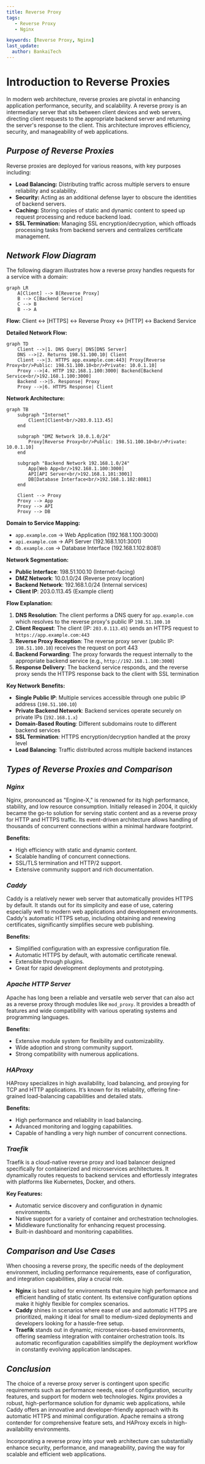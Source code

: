 ```yaml
---
title: Reverse Proxy
tags:
   - Reverse Proxy
   - Nginx

keywords: [Reverse Proxy, Nginx]
last_update:
  author: BankaiTech
---
```



# **Introduction to Reverse Proxies**

In modern web architecture, reverse proxies are pivotal in enhancing application performance, security, and scalability. A reverse proxy is an intermediary server that sits between client devices and web servers, directing client requests to the appropriate backend server and returning the server's response to the client. This architecture improves efficiency, security, and manageability of web applications.

## ***Purpose of Reverse Proxies***

Reverse proxies are deployed for various reasons, with key purposes including:

- **Load Balancing:** Distributing traffic across multiple servers to ensure reliability and scalability.
- **Security:** Acting as an additional defense layer to obscure the identities of backend servers.
- **Caching:** Storing copies of static and dynamic content to speed up request processing and reduce backend load.
- **SSL Termination:** Managing SSL encryption/decryption, which offloads processing tasks from backend servers and centralizes certificate management.

## ***Network Flow Diagram***

The following diagram illustrates how a reverse proxy handles requests for a service with a domain:

```mermaid
graph LR
    A[Client] --> B[Reverse Proxy]
    B --> C[Backend Service]
    C --> B
    B --> A
```

**Flow:** Client ↔ [HTTPS] ↔ Reverse Proxy ↔ [HTTP] ↔ Backend Service

**Detailed Network Flow:**

```mermaid
graph TD
    Client -->|1. DNS Query| DNS[DNS Server]
    DNS -->|2. Returns 198.51.100.10| Client
    Client -->|3. HTTPS app.example.com:443| Proxy[Reverse Proxy<br/>Public: 198.51.100.10<br/>Private: 10.0.1.10]
    Proxy -->|4. HTTP 192.168.1.100:3000| Backend[Backend Service<br/>192.168.1.100:3000]
    Backend -->|5. Response| Proxy
    Proxy -->|6. HTTPS Response| Client
```

**Network Architecture:**

```mermaid
graph TB
    subgraph "Internet"
        Client[Client<br/>203.0.113.45]
    end
    
    subgraph "DMZ Network 10.0.1.0/24"
        Proxy[Reverse Proxy<br/>Public: 198.51.100.10<br/>Private: 10.0.1.10]
    end
    
    subgraph "Backend Network 192.168.1.0/24"
        App[Web App<br/>192.168.1.100:3000]
        API[API Server<br/>192.168.1.101:3001]
        DB[Database Interface<br/>192.168.1.102:8081]
    end
    
    Client --> Proxy
    Proxy --> App
    Proxy --> API
    Proxy --> DB
```

**Domain to Service Mapping:**
- `app.example.com` → Web Application (192.168.1.100:3000)
- `api.example.com` → API Server (192.168.1.101:3001)  
- `db.example.com` → Database Interface (192.168.1.102:8081)

**Network Segmentation:**
- **Public Interface**: 198.51.100.10 (Internet-facing)
- **DMZ Network**: 10.0.1.0/24 (Reverse proxy location)
- **Backend Network**: 192.168.1.0/24 (Internal services)
- **Client IP**: 203.0.113.45 (Example client)

**Flow Explanation:**
1. **DNS Resolution**: The client performs a DNS query for `app.example.com` which resolves to the reverse proxy's public IP `198.51.100.10`
2. **Client Request**: The client (IP: `203.0.113.45`) sends an HTTPS request to `https://app.example.com:443`
3. **Reverse Proxy Reception**: The reverse proxy server (public IP: `198.51.100.10`) receives the request on port 443
4. **Backend Forwarding**: The proxy forwards the request internally to the appropriate backend service (e.g., `http://192.168.1.100:3000`)
5. **Response Delivery**: The backend service responds, and the reverse proxy sends the HTTPS response back to the client with SSL termination

**Key Network Benefits:**
- **Single Public IP**: Multiple services accessible through one public IP address (`198.51.100.10`)
- **Private Backend Network**: Backend services operate securely on private IPs (`192.168.1.x`)
- **Domain-Based Routing**: Different subdomains route to different backend services
- **SSL Termination**: HTTPS encryption/decryption handled at the proxy level
- **Load Balancing**: Traffic distributed across multiple backend instances

## ***Types of Reverse Proxies and Comparison***

### *Nginx*

Nginx, pronounced as "Engine-X," is renowned for its high performance, stability, and low resource consumption. Initially released in 2004, it quickly became the go-to solution for serving static content and as a reverse proxy for HTTP and HTTPS traffic. Its event-driven architecture allows handling of thousands of concurrent connections within a minimal hardware footprint.

**Benefits:**
- High efficiency with static and dynamic content.
- Scalable handling of concurrent connections.
- SSL/TLS termination and HTTP/2 support.
- Extensive community support and rich documentation.

### *Caddy*

Caddy is a relatively newer web server that automatically provides HTTPS by default. It stands out for its simplicity and ease of use, catering especially well to modern web applications and development environments. Caddy's automatic HTTPS setup, including obtaining and renewing certificates, significantly simplifies secure web publishing.

**Benefits:**
- Simplified configuration with an expressive configuration file.
- Automatic HTTPS by default, with automatic certificate renewal.
- Extensible through plugins.
- Great for rapid development deployments and prototyping.

### *Apache HTTP Server*

Apache has long been a reliable and versatile web server that can also act as a reverse proxy through modules like `mod_proxy`. It provides a breadth of features and wide compatibility with various operating systems and programming languages.

**Benefits:**
- Extensive module system for flexibility and customizability.
- Wide adoption and strong community support.
- Strong compatibility with numerous applications.

### *HAProxy*

HAProxy specializes in high availability, load balancing, and proxying for TCP and HTTP applications. It’s known for its reliability, offering fine-grained load-balancing capabilities and detailed stats.

**Benefits:**
- High performance and reliability in load balancing.
- Advanced monitoring and logging capabilities.
- Capable of handling a very high number of concurrent connections.

### *Traefik*

Traefik is a cloud-native reverse proxy and load balancer designed specifically for containerized and microservices architectures. It dynamically routes requests to backend services and effortlessly integrates with platforms like Kubernetes, Docker, and others.

**Key Features:**
- Automatic service discovery and configuration in dynamic environments.
- Native support for a variety of container and orchestration technologies.
- Middleware functionality for enhancing request processing.
- Built-in dashboard and monitoring capabilities.

## ***Comparison and Use Cases***

When choosing a reverse proxy, the specific needs of the deployment environment, including performance requirements, ease of configuration, and integration capabilities, play a crucial role.

- **Nginx** is best suited for environments that require high performance and efficient handling of static content. Its extensive configuration options make it highly flexible for complex scenarios.
- **Caddy** shines in scenarios where ease of use and automatic HTTPS are prioritized, making it ideal for small to medium-sized deployments and developers looking for a hassle-free setup.
- **Traefik** stands out in dynamic, microservices-based environments, offering seamless integration with container orchestration tools. Its automatic reconfiguration capabilities simplify the deployment workflow in constantly evolving application landscapes.

## ***Conclusion***

The choice of a reverse proxy server is contingent upon specific requirements such as performance needs, ease of configuration, security features, and support for modern web technologies. Nginx provides a robust, high-performance solution for dynamic web applications, while Caddy offers an innovative and developer-friendly approach with its automatic HTTPS and minimal configuration. Apache remains a strong contender for comprehensive feature sets, and HAProxy excels in high-availability environments.

Incorporating a reverse proxy into your web architecture can substantially enhance security, performance, and manageability, paving the way for scalable and efficient web applications.

<BuyMeACoffeeButton />
